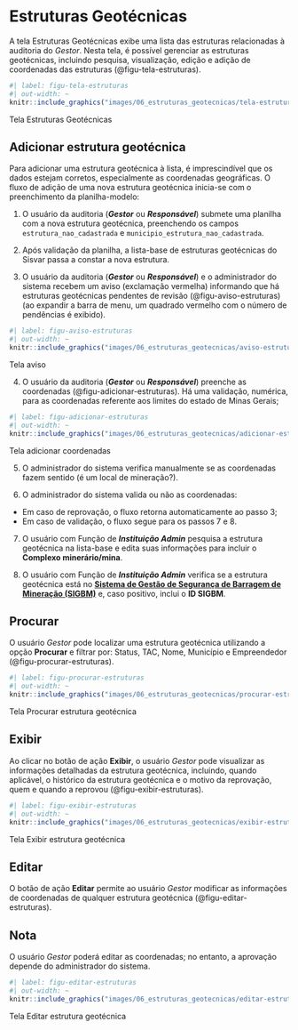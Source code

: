 # Estruturas Geotécnicas {#sec-estruturas}

A tela Estruturas Geotécnicas exibe uma lista das estruturas relacionadas à auditoria do *Gestor*. Nesta tela, é possível gerenciar as estruturas geotécnicas, incluindo pesquisa, visualização, edição e adição de coordenadas das estruturas (@figu-tela-estruturas).

::: {#figu-tela-estruturas}
```r
#| label: figu-tela-estruturas
#| out-width: ~
knitr::include_graphics("images/06_estruturas_geotecnicas/tela-estruturas.png")
```
Tela Estruturas Geotécnicas
:::

## Adicionar estrutura geotécnica
Para adicionar uma estrutura geotécnica à lista, é imprescindível que os dados estejam corretos, especialmente as coordenadas geográficas. O fluxo de adição de uma nova estrutura geotécnica inicia-se com o preenchimento da planilha-modelo:

1. O usuário da auditoria (***Gestor*** ou ***Responsável***) submete uma planilha com a nova estrutura geotécnica, preenchendo os campos `estrutura_nao_cadastrada` e `municipio_estrutura_nao_cadastrada`.

2. Após validação da planilha, a lista-base de estruturas geotécnicas do Sisvar passa a constar a nova estrutura.

3. O usuário da auditoria (***Gestor*** ou ***Responsável***) e o administrador do sistema recebem um aviso (exclamação vermelha) informando que há estruturas geotécnicas pendentes de revisão (@figu-aviso-estruturas) (ao expandir a barra de menu, um quadrado vermelho com o número de pendências é exibido).

::: {#figu-aviso-estruturas}
```r
#| label: figu-aviso-estruturas
#| out-width: ~
knitr::include_graphics("images/06_estruturas_geotecnicas/aviso-estruturas.png")
```
Tela aviso
:::

4. O usuário da auditoria (***Gestor*** ou ***Responsável***) preenche as coordenadas (@figu-adicionar-estruturas). Há uma validação, numérica, para as coordenadas referente aos limites do estado de Minas Gerais;

::: {#figu-adicionar-estruturas}
```r
#| label: figu-adicionar-estruturas
#| out-width: ~
knitr::include_graphics("images/06_estruturas_geotecnicas/adicionar-estruturas.png")
```
Tela adicionar coordenadas
:::

5. O administrador do sistema verifica manualmente se as coordenadas fazem sentido (é um local de mineração?).

6. O administrador do sistema valida ou não as coordenadas:
- Em caso de reprovação, o fluxo retorna automaticamente ao passo 3;
- Em caso de validação, o fluxo segue para os passos 7 e 8.

7. O usuário com Função de ***Instituição Admin*** pesquisa a estrutura geotécnica na lista-base e edita suas informações para incluir o **Complexo minerário/mina**.

8. O usuário com Função de ***Instituição Admin*** verifica se a estrutura geotécnica está no [**Sistema de Gestão de Segurança de Barragem de Mineração (SIGBM)**](https://app.anm.gov.br/SIGBM/Publico/GerenciarPublico){.external target="_blank"} e, caso positivo, inclui o **ID SIGBM**.

## Procurar
O usuário *Gestor* pode localizar uma estrutura geotécnica utilizando a opção **Procurar** e filtrar por: Status, TAC, Nome, Município e Empreendedor (@figu-procurar-estruturas). 

::: {#figu-procurar-estruturas}
```r
#| label: figu-procurar-estruturas
#| out-width: ~
knitr::include_graphics("images/06_estruturas_geotecnicas/procurar-estruturas.png")
```
Tela Procurar estrutura geotécnica
:::

## Exibir
Ao clicar no botão de ação **Exibir**, o usuário *Gestor* pode visualizar as informações detalhadas da estrutura geotécnica, incluindo, quando aplicável, o histórico da estrutura geotécnica e o motivo da reprovação, quem e quando a reprovou (@figu-exibir-estruturas). 

::: {#figu-exibir-estruturas}
```r
#| label: figu-exibir-estruturas
#| out-width: ~
knitr::include_graphics("images/06_estruturas_geotecnicas/exibir-estruturas.png")
```
Tela Exibir estrutura geotécnica
:::

## Editar
O botão de ação **Editar** permite ao usuário *Gestor* modificar as informações de coordenadas de qualquer estrutura geotécnica (@figu-editar-estruturas). 

:::callout-note
## Nota
O usuário *Gestor* poderá editar as coordenadas; no entanto, a aprovação depende do administrador do sistema.
:::

::: {#figu-editar-estruturas}
```r
#| label: figu-editar-estruturas
#| out-width: ~
knitr::include_graphics("images/06_estruturas_geotecnicas/editar-estruturas.png")
```
Tela Editar estrutura geotécnica
:::
